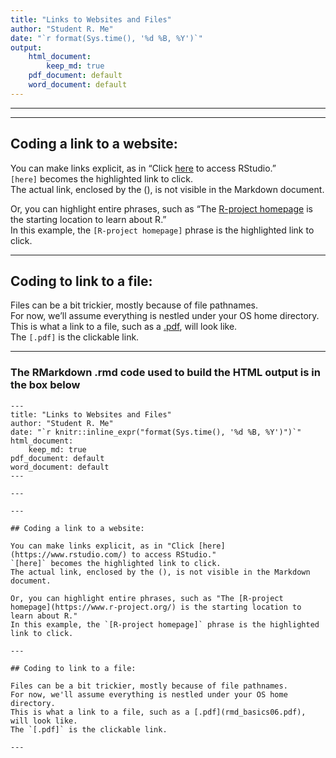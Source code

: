 ```yaml
---
title: "Links to Websites and Files"
author: "Student R. Me"
date: "`r format(Sys.time(), '%d %B, %Y')`"
output: 
    html_document:
        keep_md: true
    pdf_document: default
    word_document: default
---
```


---

---

## Coding a link to a website:

You can make links explicit, as in "Click [here](https://www.rstudio.com/) to access RStudio."  
`[here]` becomes the highlighted link to click.  
The actual link, enclosed by the (), is not visible in the Markdown document.

Or, you can highlight entire phrases, such as "The [R-project homepage](https://www.r-project.org/) is the starting location to learn about R."  
In this example, the `[R-project homepage]` phrase is the highlighted link to click.

---

## Coding to link to a file:

Files can be a bit trickier, mostly because of file pathnames.  
For now, we'll assume everything is nestled under your OS home directory.  
This is what a link to a file, such as a [.pdf](rmd_basics06.pdf), will look like.  
The `[.pdf]` is the clickable link.

---

### The RMarkdown .rmd code used to build the HTML output is in the box below

    ---
    title: "Links to Websites and Files"
    author: "Student R. Me"
    date: "`r knitr::inline_expr("format(Sys.time(), '%d %B, %Y')")`"
    html_document:
        keep_md: true
    pdf_document: default
    word_document: default  
    ---
    
    ---
    
    ---
    
    ## Coding a link to a website:
    
    You can make links explicit, as in "Click [here](https://www.rstudio.com/) to access RStudio."  
    `[here]` becomes the highlighted link to click.  
    The actual link, enclosed by the (), is not visible in the Markdown document.
    
    Or, you can highlight entire phrases, such as "The [R-project homepage](https://www.r-project.org/) is the starting location to learn about R."  
    In this example, the `[R-project homepage]` phrase is the highlighted link to click.
    
    ---
    
    ## Coding to link to a file:
    
    Files can be a bit trickier, mostly because of file pathnames.  
    For now, we'll assume everything is nestled under your OS home directory.  
    This is what a link to a file, such as a [.pdf](rmd_basics06.pdf), will look like.  
    The `[.pdf]` is the clickable link.
    
    ---


